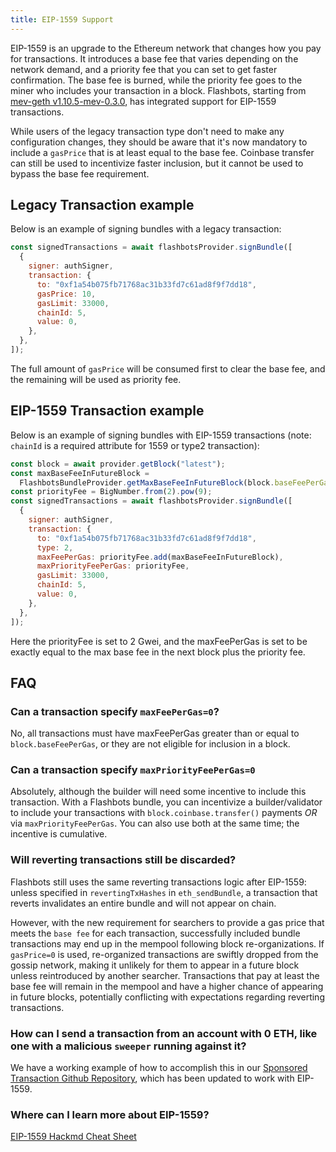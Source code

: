 ```yaml
---
title: EIP-1559 Support
---
```


EIP-1559 is an upgrade to the Ethereum network that changes how you pay for transactions. It introduces a base fee that varies depending on the network demand, and a priority fee that you can set to get faster confirmation. The base fee is burned, while the priority fee goes to the miner who includes your transaction in a block. Flashbots, starting from [mev-geth v1.10.5-mev-0.3.0](https://github.com/flashbots/mev-geth/releases/tag/v1.10.5-mev0.3.0), has integrated support for EIP-1559 transactions.

While users of the legacy transaction type don't need to make any configuration changes, they should be aware that it's now mandatory to include a `gasPrice` that is at least equal to the base fee. Coinbase transfer can still be used to incentivize faster inclusion, but it cannot be used to bypass the base fee requirement.

## Legacy Transaction example

Below is an example of signing bundles with a legacy transaction:

```js
const signedTransactions = await flashbotsProvider.signBundle([
  {
    signer: authSigner,
    transaction: {
      to: "0xf1a54b075fb71768ac31b33fd7c61ad8f9f7dd18",
      gasPrice: 10,
      gasLimit: 33000,
      chainId: 5,
      value: 0,
    },
  },
]);
```

The full amount of `gasPrice` will be consumed first to clear the base fee, and the remaining will be used as priority fee.

## EIP-1559 Transaction example

Below is an example of signing bundles with EIP-1559 transactions (note: `chainId` is a required attribute for 1559 or type2 transaction):

```js
const block = await provider.getBlock("latest");
const maxBaseFeeInFutureBlock =
  FlashbotsBundleProvider.getMaxBaseFeeInFutureBlock(block.baseFeePerGas, 1);
const priorityFee = BigNumber.from(2).pow(9);
const signedTransactions = await flashbotsProvider.signBundle([
  {
    signer: authSigner,
    transaction: {
      to: "0xf1a54b075fb71768ac31b33fd7c61ad8f9f7dd18",
      type: 2,
      maxFeePerGas: priorityFee.add(maxBaseFeeInFutureBlock),
      maxPriorityFeePerGas: priorityFee,
      gasLimit: 33000,
      chainId: 5,
      value: 0,
    },
  },
]);
```

Here the priorityFee is set to 2 Gwei, and the maxFeePerGas is set to be exactly equal to the max base fee in the next block plus the priority fee.

## FAQ

### Can a transaction specify `maxFeePerGas=0`?

No, all transactions must have maxFeePerGas greater than or equal to `block.baseFeePerGas`, or they are not eligible for inclusion in a block.

### Can a transaction specify `maxPriorityFeePerGas=0`

Absolutely, although the builder will need some incentive to include this transaction. With a Flashbots bundle, you can incentivize a builder/validator to include your transactions with `block.coinbase.transfer()` payments _OR_ via `maxPriorityFeePerGas`. You can also use both at the same time; the incentive is cumulative.

### Will reverting transactions still be discarded?

Flashbots still uses the same reverting transactions logic after EIP-1559: unless specified in `revertingTxHashes` in `eth_sendBundle`, a transaction that reverts invalidates an entire bundle and will not appear on chain.

However, with the new requirement for searchers to provide a gas price that meets the `base fee` for each transaction, successfully included bundle transactions may end up in the mempool following block re-organizations. If `gasPrice=0` is used, re-organized transactions are swiftly dropped from the gossip network, making it unlikely for them to appear in a future block unless reintroduced by another searcher. Transactions that pay at least the base fee will remain in the mempool and have a higher chance of appearing in future blocks, potentially conflicting with expectations regarding reverting transactions.

### How can I send a transaction from an account with 0 ETH, like one with a malicious `sweeper` running against it?

We have a working example of how to accomplish this in our [Sponsored Transaction Github Repository](https://github.com/flashbots/searcher-sponsored-tx/), which has been updated to work with EIP-1559.

### Where can I learn more about EIP-1559?

[EIP-1559 Hackmd Cheat Sheet](https://hackmd.io/@q8X_WM2nTfu6nuvAzqXiTQ/1559-wallets)
